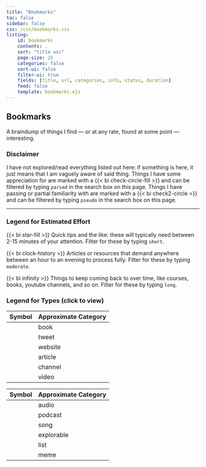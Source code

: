 ```yaml
---
title: "Bookmarks"
toc: false
sidebar: false
css: /css/bookmarks.css
listing:
    id: bookmarks
    contents: .  
    sort: "title asc"
    page-size: 25
    categories: false
    sort-ui: false
    filter-ui: true
    fields: [title, url, categories, info, status, duration]
    feed: false
    template: bookmarks.ejs
---
```


:::{.column-body-outset}

# Bookmarks

A braindump of things I find --- or at any rate, found at some point --- interesting. 


:::{.callout-caution icon="false"}

### Disclaimer

I have not explored/read everything listed out here: if something is here, it just means that I am vaguely aware of said thing. Things I have some appreciation for are marked with a {{< bi check-circle-fill >}} and can be filtered by typing `parsed` in the search box on this page. Things I have passing or partial familiarity with are marked with a {{< bi check2-circle >}} and can be filtered by typing `pseudo` in the search box on this page. 

:::

---

:::{.callout-tip icon="false"}

### Legend for Estimated Effort

{{< bi star-fill >}} Quick tips and the like: these will typically need between 2-15 minutes of your attention. Filter for these by typing `short`.

{{< bi clock-history >}} Articles or resources that demand anywhere between an hour to an evening to process fully. Filter for these by typing `moderate`.

{{< bi infinity >}} Things to keep coming back to over time, like courses, books, youtube channels, and so on. Filter for these by typing `long`.

:::

:::{.callout-tip icon="false" collapse="true"}

### Legend for Types (click to view)


::: {layout="[[46,14,40]]"}

| Symbol      | Approximate Category |
| ----------- | ----------- |
| <i class="bi bi-book"></i> | book | 
| <i class="bi bi-twitter"></i> | tweet | 
| <i class="bi bi-globe"></i> | website | 
| <i class="bi bi-file"></i> | article | 
| <i class="bi bi-youtube"></i> | channel | 
| <i class="bi bi-camera-reels"></i> | video | 


<div>
</div>

| Symbol      | Approximate Category |
| ----------- | ----------- |
| <i class="bi bi-music-player-fill"></i> | audio | 
| <i class="bi bi-mic-fill"></i> | podcast | 
| <i class="bi bi-cassette-fill"></i> | song | 
| <i class="bi bi-arrow-repeat"></i> | explorable |
| <i class="bi bi-list-stars"></i> | list | 
| <i class="bi bi-file-image"></i> | meme |

:::

:::

::: {#bookmarks}
:::

:::